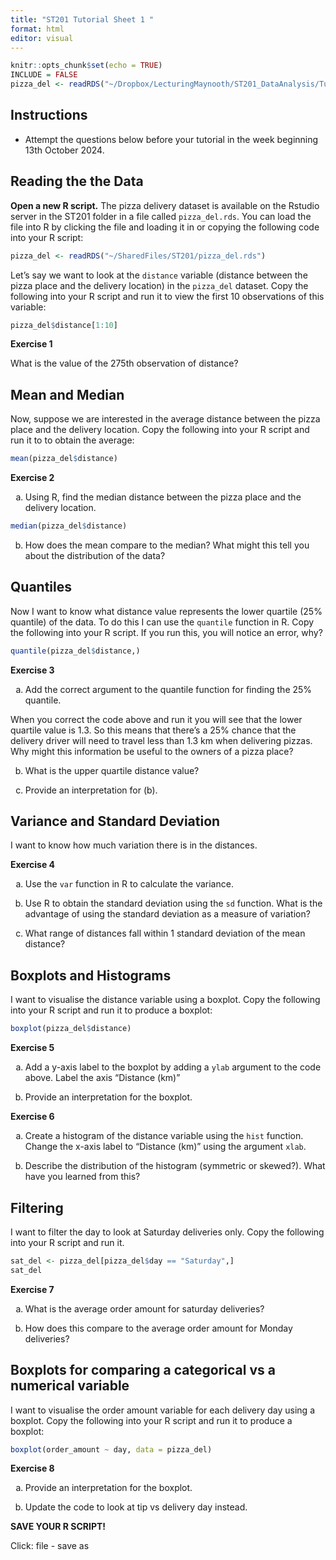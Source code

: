 ```yaml
---
title: "ST201 Tutorial Sheet 1 "
format: html
editor: visual
---
```


```r
knitr::opts_chunk$set(echo = TRUE)
INCLUDE = FALSE
pizza_del <- readRDS("~/Dropbox/LecturingMaynooth/ST201_DataAnalysis/Tutorials/pizza_del.rds")
```

## Instructions

-   Attempt the questions below before your tutorial in the week beginning 13th October 2024.

## Reading the the Data

**Open a new R script.** The pizza delivery dataset is available on the Rstudio server in the ST201 folder in a file called `pizza_del.rds`. You can load the file into R by clicking the file and loading it in or copying the following code into your R script:

```r
pizza_del <- readRDS("~/SharedFiles/ST201/pizza_del.rds")
```

Let's say we want to look at the `distance` variable (distance between the pizza place and the delivery location) in the `pizza_del` dataset. Copy the following into your R script and run it to view the first 10 observations of this variable:

```r
pizza_del$distance[1:10]
```

**Exercise 1**

What is the value of the 275th observation of distance?

## Mean and Median

Now, suppose we are interested in the average distance between the pizza place and the delivery location. Copy the following into your R script and run it to to obtain the average:

```r
mean(pizza_del$distance)
```

**Exercise 2**

(a) Using R, find the median distance between the pizza place and the delivery location.

```r
median(pizza_del$distance)
```

(b) How does the mean compare to the median? What might this tell you about the distribution of the data?

## Quantiles

Now I want to know what distance value represents the lower quartile (25% quantile) of the data. To do this I can use the `quantile` function in R. Copy the following into your R script. If you run this, you will notice an error, why?

```r
quantile(pizza_del$distance,)
```

\newpage

**Exercise 3**

(a) Add the correct argument to the quantile function for finding the 25% quantile.

When you correct the code above and run it you will see that the lower quartile value is 1.3. So this means that there's a 25% chance that the delivery driver will need to travel less than 1.3 km when delivering pizzas. Why might this information be useful to the owners of a pizza place?

(b) What is the upper quartile distance value?

(c) Provide an interpretation for (b).

## Variance and Standard Deviation

I want to know how much variation there is in the distances.

**Exercise 4**

(a) Use the `var` function in R to calculate the variance.

(b) Use R to obtain the standard deviation using the `sd` function. What is the advantage of using the standard deviation as a measure of variation?

(c) What range of distances fall within 1 standard deviation of the mean distance?

## Boxplots and Histograms

I want to visualise the distance variable using a boxplot. Copy the following into your R script and run it to produce a boxplot:

```r
boxplot(pizza_del$distance)
```

**Exercise 5**

(a) Add a y-axis label to the boxplot by adding a `ylab` argument to the code above. Label the axis "Distance (km)"

(b) Provide an interpretation for the boxplot.

**Exercise 6**

(a) Create a histogram of the distance variable using the `hist` function. Change the x-axis label to "Distance (km)" using the argument `xlab`.

(b) Describe the distribution of the histogram (symmetric or skewed?). What have you learned from this?

## Filtering

I want to filter the day to look at Saturday deliveries only. Copy the following into your R script and run it.

```r
sat_del <- pizza_del[pizza_del$day == "Saturday",]
sat_del
```

**Exercise 7**

(a) What is the average order amount for saturday deliveries? 

(b) How does this compare to the average order amount for Monday deliveries? 

## Boxplots for comparing a categorical vs a numerical variable

I want to visualise the order amount variable for each delivery day using a boxplot. Copy the following into your R script and run it to produce a boxplot:

```r
boxplot(order_amount ~ day, data = pizza_del)
```

**Exercise 8**

(a) Provide an interpretation for the boxplot.

(b) Update the code to look at tip vs delivery day instead. 


**SAVE YOUR R SCRIPT!**

Click: file - save as
